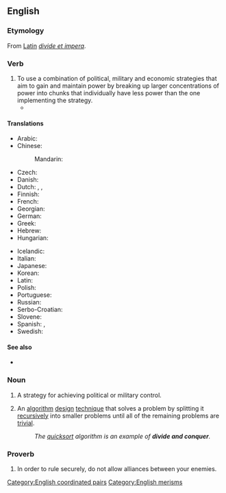 ==English==
{{wikipedia}}

===Etymology===
From [[w:Latin|Latin]] ''[[divide et impera]]''.

===Verb===
{{en-verb|divide<> and conquer<>}}

# To use a combination of political, military and economic strategies that aim to gain and maintain power by breaking up larger concentrations of power into chunks that individually have less power than the one implementing the strategy.
#* {{quote-journal|en|date=2020 December 2|author=Philip Haigh|title=A winter of discontent caused by threat of union action|journal=Rail|page=62|text=It added that it can't begin pay talks without permission from Transport Scotland, and then cited a TSSA union survey of ScotRail that suggested that most of its members were against strikes, instead preferring job security rather than a pay rise. This prompted the TSSA to accuse ScotRail of trying to '''divide and conquer'''.}}

====Translations====
{{trans-top|Divide and conquer}}
* Arabic: {{t|ar|فَرِّق تَسُد}}
* Chinese:
*: Mandarin: {{t+|cmn|分而治之|tr=fēn'érzhìzhī|sc=Hani}}
* Czech: {{t|cs|rozděl a panuj}}
* Danish: {{t|da|del og hersk}}
* Dutch: {{t|nl|divide et impera}}, {{t|nl|deel en heers}}, {{t|nl|verdeel en heers}}
* Finnish: {{t+|fi|hajota ja hallitse}}
* French: {{t+|fr|diviser pour mieux régner}}
* Georgian: {{t+|ka|დაყავი და იბატონე}}
* German: {{t|de|teile und herrsche}}
* Greek: {{t+|el|διαίρει και βασίλευε}}
* Hebrew: {{t+|he|הפרד ומשול|tr=hafréd umshól}}
* Hungarian: {{t+|hu|oszd meg és uralkodj}}
{{trans-mid}}
* Icelandic: {{t|is|deila og drottna}}
* Italian: {{t|it|dividi e domina}}
* Japanese: {{t|ja|分割統治|tr=ぶんかつとうち, bunkatsu-tōchi}}
* Korean: {{t|ko|분열시킨 뒤에 정복한다}}
* Latin: {{t|la|divide et impera}}
* Polish: {{t|pl|dziel i rządź}}
* Portuguese: {{t|pt|dividir e conquistar}}
* Russian: {{t|ru|разделя́й и вла́ствуй}}
* Serbo-Croatian: {{t|sh|завади па владај|tr=zavadi pa vladaj|sc=Cyrl}}
* Slovene: {{t|sl|deli in vladaj}}
* Spanish: {{t|es|divide y conquista}}, {{t|es|divide y vencerás}}
* Swedish: {{t|sv|söndra och härska}}
{{trans-bottom}}

====See also====
* {{l|en|divide and rule}}

===Noun===
{{en-noun|-}}

# A strategy for achieving political or military control.
# {{lb|en|computer science}} An [[algorithm]] [[design]] [[technique]] that solves a problem by splitting it [[recursively]] into smaller problems until all of the remaining problems are [[trivial]].
#: ''The [[quicksort]] algorithm is an example of '''divide and conquer'''.''

===Proverb===
{{en-proverb}}
# In order to rule securely, do not allow alliances between your enemies.

[[Category:English coordinated pairs]]
[[Category:English merisms]]